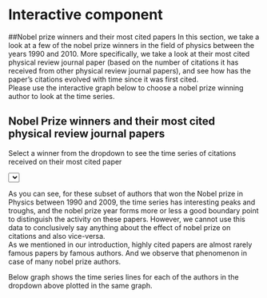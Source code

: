 # Interactive component

##Nobel prize winners and their most cited papers
In this section, we take a look at a few of the nobel prize winners in the field of physics between the years 1990 and 2010. More specifically, we take a look at their most cited physical review journal paper (based on the number of citations it has received from other physical review journal papers), and see how has the paper's citations evolved with time since it was first cited.   
Please use the interactive graph below to choose a nobel prize winning author to look at the time series.  

<script src="https://d3js.org/d3.v6.js"></script>
<style type ="text/css">
      .line {
        fill: none;
        stroke: blue;
        stroke-width: 1.5px;
      }
</style>



  <h2>Nobel Prize winners and their most cited physical review journal papers</h2>
  <p>Select a winner from the dropdown to see the time series of citations received on their most cited paper</p>
  <select id="selectButton"></select>

<div id="nobel"></div>

  <script>
  var w = 1000;
  var h = 500;
  var margin = {top: 25, right: 25, bottom: 50, left: 50};
  var innerWidth = w - margin.left - margin.right;
  var innerHeight = h - margin.top - margin.bottom;

  var svg = d3.select("div#nobel") // append svg to div
    .append("svg")
      .attr("width", w)
      .attr("height", h);
  svg.append("rect")
      .attr("x", 0)
      .attr("y", 0)
      .attr("width", w)
      .attr("height", h)
      .attr("fill", "aliceblue");

  var authors = [];

  d3.csv("https://raw.githubusercontent.com/superpowergirl/PR_citations/akanxa/datatransformation_python/nobelauthor_timeseries_subset.csv").then(function(data)  {

    console.log(data)
    var author_names = data.map(function(d) { return d.nobel_author; });
    console.log(author_names)
    var author_name_set = new Set(author_names)
    var author_name_unique = Array.from(author_name_set)
    console.log(author_name_unique)
    d3.select("#selectButton")
      .selectAll('authoroptions')
      .data(author_name_unique)
      .enter()
      .append('option')
      .text(function (d) {return d;})
      .attr("value", function (d) {return d;})
      .property("selected", function(d){return d === "Select a nobel prize winner"})


  var xScale = d3.scaleLinear()
      .domain([d3.min(data, function(d) {return +d.cited_year;}),d3.max(data, function(d) {return +d.cited_year;})])   // convert to numeric with "+"
      .range([0, innerWidth]);
    console.log(xScale.domain());

    var yScale = d3.scaleLinear()
      .domain([0, d3.max(data, function(d) {return +d.n;})]) // convert to numeric
      .range([innerHeight, 0]);

    var xAxis = d3.axisBottom()
      .scale(xScale).tickFormat(d3.format("d"));

    var yAxis = d3.axisLeft()
      .scale(yScale);

  svg.append("g")
      .attr("class", "xAxis")
      .attr("transform", `translate (${margin.left}, ${h - margin.bottom})`)
      .call(xAxis);

  svg.append("g")
      .attr("class", "yAxis")
      .attr("transform", `translate (${margin.left}, ${margin.top})`)
      .call(yAxis);

// x-axis label
  svg.append("text")
      .attr("transform",
            "translate(" + (innerWidth/2) + " ," +
                           (innerHeight + margin.top + 35) + ")")
      .style("text-anchor", "middle")
      .text("Year of citations received");

// y-axis label
 svg.append("text")
      .attr("transform", "rotate(-90)")
      .attr("y", 0- margin.left +50)
      .attr("x",0 - (innerHeight / 2))
      .attr("dy", "1em")
      .style("text-anchor", "middle")
      .text("Number of citations received");

// create initial items

d3.select("svg")
  .append("g")
  .attr("id", "plot")
  .attr("transform", `translate (${margin.left}, ${margin.top})`);

d3.select("g#plot")
  .append("path");

d3.select("g#plot")
   .append("line");

d3.select("g#plot")
   .append("line")
   .attr("id","line1");
d3.select("g#plot")
   .append("line")
   .attr("id","line2");

d3.select("g#plot")
  .append("text")
  .attr("id","text1");
d3.select("g#plot")
  .append("text")
  .attr("id","text2");

function updatePlot(selectedauthor) {

    function getFilteredData(data, nobel_author) {
	return data.filter(function(d) { return d.nobel_author === selectedauthor; });
}
    //var dataFilter = data.map(function(d){return {author_name:selectedauthor, value:d.avg_cit_before} })

  var dataFilter = getFilteredData(data,selectedauthor)
  console.log(dataFilter)

   var line_gen = d3.line()
          .x(d=> xScale(d.cited_year))
          .y(d=> yScale(d.n));
    var nobel_year = d3.max(dataFilter, function(d) {return d.nobel_year;})
    
    var max_cited_year=d3.max(dataFilter, function(d) {return d.cited_year;})
    var paper_name=d3.max(dataFilter, function(d) {return d.cited_doi;})
//vertical line
  svg.select("g#plot")
    .select("line")
    .attr("x1", xScale(nobel_year))
    .attr("y1", 0)
    .attr("x2", xScale(nobel_year))
    .attr("y2", h - margin.bottom-20)
    .style("stroke-width", 2)
    .style("stroke", "red")
    .style("fill", "none");

// line chart
    svg.select("g#plot")
      .select("path")
        .datum(dataFilter)
        .attr("d", line_gen)
        .attr("class", "line");
    
    svg.select("g#plot")
    .select("#line1")
    .attr("x1", 800)
    .attr("y1", 100)
    .attr("x2", 820)
    .attr("y2", 100)
    .style("stroke-width", 2)
    .style("stroke", "red")
    .style("fill", "none");
    
    svg.select("g#plot")
    .select("#line2")
    .attr("x1", 800)
    .attr("y1", 120)
    .attr("x2", 820)
    .attr("y2", 120)
    .style("stroke-width", 2)
    .style("stroke", "blue")
    .style("fill", "none");
    
    svg.select("g#plot")
      .select("#text1")
      .attr("x", 820)
      .attr("y", 100)
      .text("Nobel prize year")
      .style("font-size", "15px")
      .attr("alignment-baseline","middle")
    svg.select("g#plot")
      .select("#text2")
      .attr("x", 820)
      .attr("y", 120)
      .text("Citations time series")
      .style("font-size", "15px")
      .attr("alignment-baseline","middle")
  }
    d3.select("#selectButton").on("change", function(d) {
        // recover the option that has been chosen
        var selectedOption = d3.select(this).property("value")
        console.log(selectedOption)
        // run the updateChart function with this selected option
        updatePlot(selectedOption)
  })

  });

    </script>

  </body>

</html>


As you can see, for these subset of authors that won the Nobel prize in Physics between 1990 and 2009, the time series has interesting peaks and troughs, and the nobel prize year forms more or less a good boundary point to distinguish the activity on these papers. However, we cannot use this data to conclusively say anything about the effect of nobel prize on citations and also vice-versa.  
As we mentioned in our introduction, highly cited papers are almost rarely famous papers by famous authors. And we observe that phenomenon in case of many nobel prize authors.

Below graph shows the time series lines for each of the authors in the dropdown above plotted in the same graph.  

